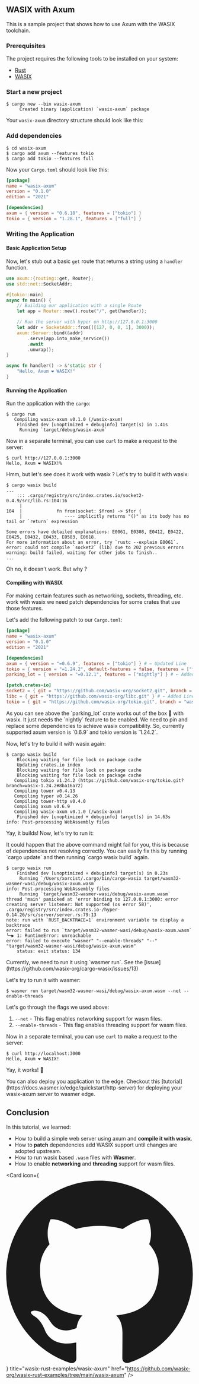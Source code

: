 ## WASIX with Axum

This is a sample project that shows how to use Axum with the WASIX toolchain.

### Prerequisites

The project requires the following tools to be installed on your system:

- [Rust](https://www.rust-lang.org/tools/install)
- [WASIX](/docs/language-guide/rust/installation)


<Steps>

### Start a new project

```shell
$ cargo new --bin wasix-axum
     Created binary (application) `wasix-axum` package
```

Your `wasix-axum` directory structure should look like this:

<FileTree>
  <FileTree.Folder name="wasix-axum" defaultOpen>
    <FileTree.Folder name="src" defaultOpen>
      <FileTree.File name="main.rs" />
    </FileTree.Folder>
    <FileTree.File name=".gitignore" />
    <FileTree.File name="Cargo.toml" />
  </FileTree.Folder>
</FileTree>

### Add dependencies

```shell
$ cd wasix-axum
$ cargo add axum --features tokio
$ cargo add tokio --features full
```

Now your `Cargo.toml` should look like this:

```toml filename="Cargo.toml"
[package]
name = "wasix-axum"
version = "0.1.0"
edition = "2021"

[dependencies]
axum = { version = "0.6.18", features = ["tokio"] }
tokio = { version = "1.28.1", features = ["full"] }
```

### Writing the Application

#### Basic Application Setup

Now, let's stub out a basic `get` route that returns a string using a `handler` function.

```rust copy filename="src/main.rs"
use axum::{routing::get, Router};
use std::net::SocketAddr;

#[tokio::main]
async fn main() {
    // Building our application with a single Route
    let app = Router::new().route("/", get(handler));

    // Run the server with hyper on http://127.0.0.1:3000
    let addr = SocketAddr::from(([127, 0, 0, 1], 3000));
    axum::Server::bind(&addr)
        .serve(app.into_make_service())
        .await
        .unwrap();
}

async fn handler() -> &'static str {
    "Hello, Axum ❤️ WASIX!"
}

```

#### Running the Application

Run the application with the `cargo`:

```shell
$ cargo run
   Compiling wasix-axum v0.1.0 (/wasix-axum)
    Finished dev [unoptimized + debuginfo] target(s) in 1.41s
     Running `target/debug/wasix-axum`
```

Now in a separate terminal, you can use `curl` to make a request to the server:

```shell
$ curl http://127.0.0.1:3000
Hello, Axum ❤️ WASIX!%
```

Hmm, but let's see does it work with wasix ? Let's try to build it with wasix:

```shell
$ cargo wasix build
...
    ::: .cargo/registry/src/index.crates.io/socket2-0.4.9/src/lib.rs:104:16
     |
104  |             fn from(socket: $from) -> $for {
     |                ---- implicitly returns "()" as its body has no tail or `return` expression

Some errors have detailed explanations: E0061, E0308, E0412, E0422, E0425, E0432, E0433, E0583, E0618.
For more information about an error, try `rustc --explain E0061`.
error: could not compile `socket2` (lib) due to 202 previous errors
warning: build failed, waiting for other jobs to finish..
...
```

Oh no, it doesn't work. But why ?

#### Compiling with WASIX

<Callout type="info" emoji="ℹ️">
  For making certain features such as networking, sockets, threading, etc. work
  with wasix we need patch dependencies for some crates that use those features.
</Callout>

Let's add the following patch to our `Cargo.toml`:

```toml copy filename="Cargo.toml"
[package]
name = "wasix-axum"
version = "0.1.0"
edition = "2021"

[dependencies]
axum = { version = "=0.6.9", features = ["tokio"] } # ← Updated Line
tokio = { version = "=1.24.2", default-features = false, features = ["full"] } # ← Updated Line
parking_lot = { version = "=0.12.1", features = ["nightly"] } # ← Added Line

[patch.crates-io]
socket2 = { git = "https://github.com/wasix-org/socket2.git", branch = "v0.4.9" } # ← Added Line
libc = { git = "https://github.com/wasix-org/libc.git" } # ← Added Line
tokio = { git = "https://github.com/wasix-org/tokio.git", branch = "wasix-1.24.2" } # ← Added Line
```

<Callout type="info" emoji="ℹ️">
  As you can see above the `parking_lot` crate works out of the box 🚀 with
  wasix. It just needs the `nightly` feature to be enabled.
</Callout>

<Callout type="warning" emoji="🚧">
  We need to pin and replace some dependencies to achieve wasix compatibility.
  So, currently supported axum version is `0.6.9` and tokio version is `1.24.2`.
</Callout>

Now, let's try to build it with wasix again:

```shell
$ cargo wasix build
    Blocking waiting for file lock on package cache
    Updating crates.io index
    Blocking waiting for file lock on package cache
    Blocking waiting for file lock on package cache
   Compiling tokio v1.24.2 (https://github.com/wasix-org/tokio.git?branch=wasix-1.24.2#8ba16a72)
   Compiling tower v0.4.13
   Compiling hyper v0.14.26
   Compiling tower-http v0.4.0
   Compiling axum v0.6.9
   Compiling wasix-axum v0.1.0 (/wasix-axum)
    Finished dev [unoptimized + debuginfo] target(s) in 14.63s
info: Post-processing WebAssembly files
```

Yay, it builds! Now, let's try to run it:

<Callout type="error" emoji="🚨">
  It could happen that the above command might fail for you, this is because of
  dependencies not resolving correctly. You can easily fix this by running
  `cargo update` and then running `cargo wasix build` again.
</Callout>

```shell
$ cargo wasix run
    Finished dev [unoptimized + debuginfo] target(s) in 0.23s
     Running `/Users/xorcist/.cargo/bin/cargo-wasix target/wasm32-wasmer-wasi/debug/wasix-axum.wasm`
info: Post-processing WebAssembly files
     Running `target/wasm32-wasmer-wasi/debug/wasix-axum.wasm`
thread 'main' panicked at 'error binding to 127.0.0.1:3000: error creating server listener: Not supported (os error 58)', .cargo/registry/src/index.crates.io-/hyper-0.14.26/src/server/server.rs:79:13
note: run with `RUST_BACKTRACE=1` environment variable to display a backtrace
error: failed to run `target/wasm32-wasmer-wasi/debug/wasix-axum.wasm`
╰─▶ 1: RuntimeError: unreachable
error: failed to execute "wasmer" "--enable-threads" "--" "target/wasm32-wasmer-wasi/debug/wasix-axum.wasm"
    status: exit status: 134
```

<Callout type="warning" emoji="🚧">
  Currently, we need to run it using `wasmer run`. See the
  [issue](https://github.com/wasix-org/cargo-wasix/issues/13)
</Callout>

Let's try to run it with wasmer:

```shell copy
$ wasmer run target/wasm32-wasmer-wasi/debug/wasix-axum.wasm --net --enable-threads
```

Let's go through the flags we used above:

1. `--net` - This flag enables networking support for wasm files.
2. `--enable-threads` - This flag enables threading support for wasm files.

Now in a separate terminal, you can use `curl` to make a request to the server:

```shell
$ curl http://localhost:3000
Hello, Axum ❤️ WASIX!
```

Yay, it works! 🎉

</Steps>

<Callout type="info" emoji="ℹ️">
  You can also deploy you application to the edge. Checkout this
  [tutorial](https://docs.wasmer.io/edge/quickstart/http-server) for deploying
  your wasix-axum server to wasmer edge.
</Callout>

## Conclusion

In this tutorial, we learned:

- How to build a simple web server using axum and **compile it with wasix**.
- How to **patch** dependencies add WASIX support until changes are adopted upstream.
- How to run wasix based `.wasm` files with **Wasmer**.
- How to enable **networking** and **threading** support for wasm files.


<Card
  icon={
    <svg viewBox="0 0 24 24" className=" transform scale-[120%] mr-2">
      <path
        fill="currentColor"
        d="M12 .297c-6.63 0-12 5.373-12 12 0 5.303 3.438 9.8 8.205 11.385.6.113.82-.258.82-.577 0-.285-.01-1.04-.015-2.04-3.338.724-4.042-1.61-4.042-1.61C4.422 18.07 3.633 17.7 3.633 17.7c-1.087-.744.084-.729.084-.729 1.205.084 1.838 1.236 1.838 1.236 1.07 1.835 2.809 1.305 3.495.998.108-.776.417-1.305.76-1.605-2.665-.3-5.466-1.332-5.466-5.93 0-1.31.465-2.38 1.235-3.22-.135-.303-.54-1.523.105-3.176 0 0 1.005-.322 3.3 1.23.96-.267 1.98-.399 3-.405 1.02.006 2.04.138 3 .405 2.28-1.552 3.285-1.23 3.285-1.23.645 1.653.24 2.873.12 3.176.765.84 1.23 1.91 1.23 3.22 0 4.61-2.805 5.625-5.475 5.92.42.36.81 1.096.81 2.22 0 1.606-.015 2.896-.015 3.286 0 .315.21.69.825.57C20.565 22.092 24 17.592 24 12.297c0-6.627-5.373-12-12-12"
      />
    </svg>
  }
  title="wasix-rust-examples/wasix-axum"
  href="https://github.com/wasix-org/wasix-rust-examples/tree/main/wasix-axum"
/>
